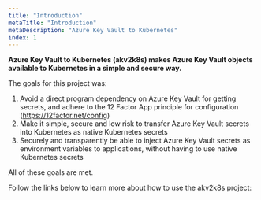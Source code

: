 ```yaml
---
title: "Introduction"
metaTitle: "Introduction"
metaDescription: "Azure Key Vault to Kubernetes"
index: 1
---
```


**Azure Key Vault to Kubernetes (akv2k8s) makes 
Azure Key Vault objects available to Kubernetes in a simple and
secure way.**

The goals for this project was:

1. Avoid a direct program dependency on Azure Key Vault for getting secrets, and adhere to the 12 Factor App principle for configuration (https://12factor.net/config)
2. Make it simple, secure and low risk to transfer Azure Key Vault secrets into Kubernetes as native Kubernetes secrets
3. Securely and transparently be able to inject Azure Key Vault secrets as environment variables to applications, without having to use native Kubernetes secrets

All of these goals are met.

Follow the links below to learn more about how to use the akv2k8s project:


<GraphicToc />
